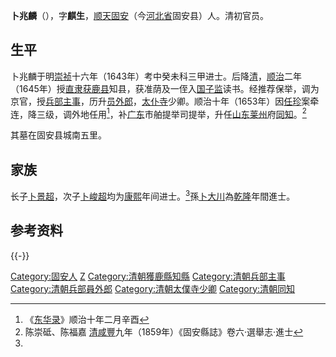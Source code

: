 '''卜兆麟'''（{{bd|？||？||B}}），字'''麒生'''，[[顺天府|顺天]][[固安|固安]]（今[[河北省|河北省]]固安县）人。清初官员。

== 生平 ==
卜兆麟于明[[崇祯|崇祯]]十六年（1643年）考中癸未科三甲进士。后降[[清|清]]，[[顺治|顺治]]二年（1645年）授[[直隶|直隶]][[获鹿县|获鹿县]]知县，获准荫及一侄入[[国子监|国子监]]读书。经推荐保举，调为京官，授[[兵部|兵部]][[主事|主事]]，历升[[员外郎|员外郎]]，[[太仆寺|太仆寺]]少卿。顺治十年（1653年）因[[任珍|任珍]]案牵连，降三级，调外地任用<ref>《[[东华录|东华录]]》顺治十年二月辛酉</ref>，补[[广东|广东]]市舶提举司提举，升任[[山东|山东]][[莱州|莱州]]府[[同知|同知]]。<ref name="县志">陈崇砥、陈福嘉 [[清|清]][[咸豐_(年號)|咸豐]]九年（1859年）《固安縣誌》卷六·選舉志·進士</ref>

其墓在固安县城南五里。

== 家族 ==
长子[[卜景超|卜景超]]，次子[[卜峻超|卜峻超]]均为[[康熙|康熙]]年间进士。<ref name="县志" />孫[[卜大川|卜大川]]為[[乾隆|乾隆]]年間進士。

==参考资料==
{{reflist}}

{{-}}
{{崇禎十六年癸未科殿試金榜}}

{{Authority control}}

{{DEFAULTSORT:Bu卜}}
[[Category:固安人|Category:固安人]]
[[Category:卜姓|Z]]
[[Category:清朝獲鹿縣知縣|Category:清朝獲鹿縣知縣]]
[[Category:清朝兵部主事|Category:清朝兵部主事]]
[[Category:清朝兵部員外郎|Category:清朝兵部員外郎]]
[[Category:清朝太僕寺少卿|Category:清朝太僕寺少卿]]
[[Category:清朝同知|Category:清朝同知]]